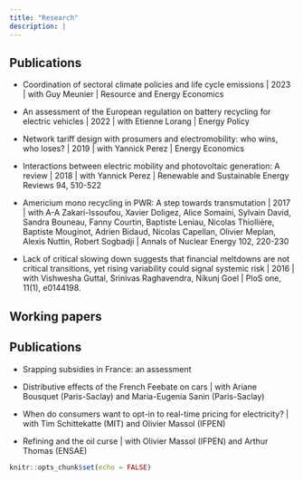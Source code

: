 ```yaml
---
title: "Research"
description: | 
---
```


## Publications
* Coordination of sectoral climate policies and life cycle emissions | 2023 | with Guy Meunier | Resource and Energy Economics 

* An assessment of the European regulation on battery recycling for electric vehicles | 2022 | with Etienne Lorang | Energy Policy 

* Network tariff design with prosumers and electromobility: who wins, who loses? | 2019 | with Yannick Perez | Energy Economics  

* Interactions between electric mobility and photovoltaic generation: A review | 2018 | with Yannick Perez | Renewable and Sustainable Energy Reviews 94, 510-522 

* Americium mono recycling in PWR:  A step towards transmutation | 2017 | with A-A Zakari-Issoufou, Xavier Doligez, Alice Somaini, Sylvain David, Sandra Bouneau, Fanny Courtin, Baptiste Leniau, Nicolas Thiollière, Baptiste Mouginot, Adrien Bidaud, Nicolas Capellan, Olivier Meplan, Alexis Nuttin, Robert Sogbadji | Annals of Nuclear Energy 102, 220-230 

* Lack of critical slowing down suggests that financial meltdowns are not critical transitions, yet rising variability could signal systemic risk | 2016 | with Vishwesha Guttal, Srinivas Raghavendra, Nikunj Goel  | PloS one, 11(1), e0144198. 


## Working papers


## Publications

* Srapping subsidies in France: an assessment 

* Distributive effects of the French Feebate on cars | with Ariane Bousquet (Paris-Saclay) and Maria-Eugenia Sanin (Paris-Saclay)

* When do consumers want to opt-in to real-time pricing for electricity? | with Tim Schittekatte (MIT) and Olivier Massol (IFPEN)

* Refining and the oil curse | with Olivier Massol (IFPEN) and Arthur Thomas (ENSAE)


```r
knitr::opts_chunk$set(echo = FALSE)
```

